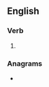 ==English==

===Verb===
{{head|en|verb form}}

# {{present participle of|reseed|lang=en|nocat=1}}

===Anagrams===
* {{anagrams|en|a=deeeginrs|Niger seed|energised|genderise|greenside|indegrees}}